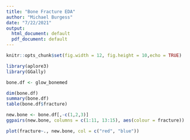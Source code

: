 ---
title: "Bone Fracture EDA"
author: "Michael Burgess"
date: "7/22/2021"
output:
  html_document: default
  pdf_document: default
---

```{r setup, include=FALSE}
knitr::opts_chunk$set(fig.width = 12, fig.height = 10,echo = TRUE)
```

```{r}
library(aplore3)
library(GGally)

bone.df <- glow_bonemed

dim(bone.df)
summary(bone.df)
table(bone.df$fracture)

new.bone <- bone.df[,-c(1,2,3)]
ggpairs(new.bone, columns = c(1:11, 13:15), aes(colour = fracture))

plot(fracture~., new.bone, col = c("red", "blue"))
```
